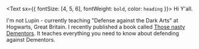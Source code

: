 <Text sx={{ fontSize: [4, 5, 6], fontWeight: `bold`, color: `heading` }}>
  Hi Y'all.
</Text>

I'm not Lupin - currently teaching "Defense against the Dark Arts" at Hogwarts, Great Britain. I recently published a book called [Those nasty Dementors](https://www.lekoarts.de).
It teaches everything you need to know about defending against Dementors.